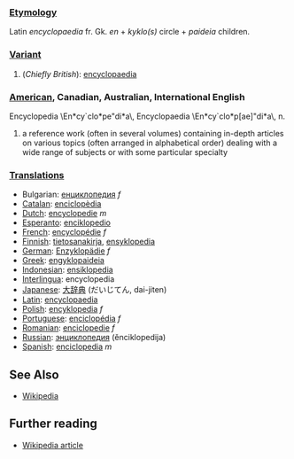 ===[[Etymology]]===

Latin ''encyclopaedia'' fr. Gk. ''en'' + ''kyklo(s)'' circle + ''paideia'' children.

===[[Variant]]===

# (''Chiefly British''): [[encyclopaedia]]

===[[American English|American]], Canadian, Australian, International English===
Encyclopedia \En*cy`clo*pe"di*a\, Encyclopaedia
\En*cy`clo*p[ae]"di*a\, n.
# a reference work (often in several volumes) containing in-depth articles on various topics (often arranged in alphabetical order) dealing with a wide range of subjects or with some particular specialty

===[[Translation]]s===
* Bulgarian: [[енциклопедия]] ''f''
*[[Catalan]]: [[enciclopèdia]]
*[[Dutch]]: [[encyclopedie]] ''m''
*[[Esperanto]]: [[enciklopedio]]
*[[French]]: [[encyclopédie]] ''f''
*[[Finnish]]: [[tietosanakirja]], [[ensyklopedia]]
*[[German]]: [[Enzyklopädie]] ''f''
*[[Greek]]: [[engyklopaideia]]
*[[Indonesian]]: [[ensiklopedia]]
*[[Interlingua]]: encyclopedia
*[[Japanese]]: [[大辞典]] (だいじてん, dai-jiten)
*[[Latin]]: [[encyclopaedia]]
*[[Polish]]: [[encyklopedia]] ''f''
*[[Portuguese]]: [[enciclopédia]] ''f''
*[[Romanian]]: [[enciclopedie]] ''f''
*[[Russian]]: [[энциклопедия]] (ěnciklopedija)
*[[Spanish]]: [[enciclopedia]] ''m''

==See Also==

* [[Wikipedia]]

== Further reading ==
* [[en:Encyclopedia|Wikipedia article]]